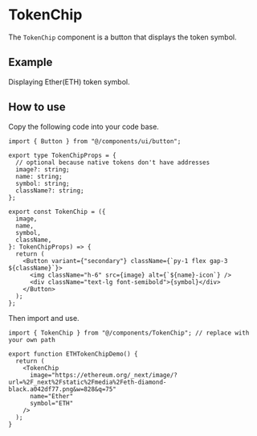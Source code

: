 
<Meta title="MDX/TokenChip" of={TokenChipStories} />

# TokenChip

The `TokenChip` component is a button that displays the token symbol.

## Example

Displaying Ether(ETH) token symbol.

<Canvas>
  <Story of={TokenChip.ETHTokenChip} />
</Canvas>

## How to use

Copy the following code into your code base.

```tsx
import { Button } from "@/components/ui/button";

export type TokenChipProps = {
  // optional because native tokens don't have addresses
  image?: string;
  name: string;
  symbol: string;
  className?: string;
};

export const TokenChip = ({
  image,
  name,
  symbol,
  className,
}: TokenChipProps) => {
  return (
    <Button variant={"secondary"} className={`py-1 flex gap-3 ${className}`}>
      <img className="h-6" src={image} alt={`${name}-icon`} />
      <div className="text-lg font-semibold">{symbol}</div>
    </Button>
  );
};
```

Then import and use.

```tsx
import { TokenChip } from "@/components/TokenChip"; // replace with your own path

export function ETHTokenChipDemo() {
  return (
    <TokenChip
      image="https://ethereum.org/_next/image/?url=%2F_next%2Fstatic%2Fmedia%2Feth-diamond-black.a042df77.png&w=828&q=75"
      name="Ether"
      symbol="ETH"
    />
  );
}
```
